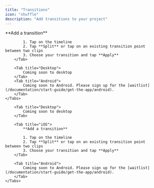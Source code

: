 ```yaml
---
title: "Transitions"
icon: "shuffle"
description: "Add transitions to your project"
---
```


<div id="ios-tab">
    <Tabs>
        <Tab title="iOS">
            **Add a transition**

            1. Tap on the timeline
            2. Tap **Split** or tap on an existing transition point between two clips
            3. Choose your transition and tap **Apply**
        </Tab>

        <Tab title="Desktop">
            Coming soon to desktop
        </Tab>
        <Tab title="Android">
            Coming soon to Android. Please sign up for the [waitlist](/documentation/start-guide/get-the-app/android).
        </Tab>
    </Tabs>
</div>


<div id="desktop-tab">
    <Tabs>

        <Tab title="Desktop">
            Coming soon to desktop
        </Tab>

        <Tab title="iOS">
            **Add a transition**

            1. Tap on the timeline
            2. Tap **Split** or tap on an existing transition point between two clips
            3. Choose your transition and tap **Apply**
        </Tab>

        <Tab title="Android">
            Coming soon to Android. Please sign up for the [waitlist](/documentation/start-guide/get-the-app/android).
        </Tab>
    </Tabs>
</div>